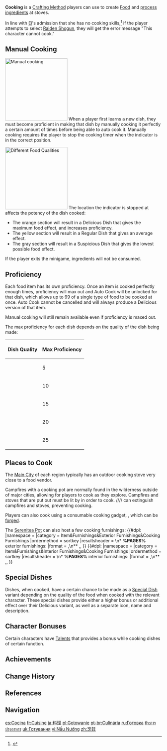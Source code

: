 {{See also|Food}}
{{Terminology Infobox
|image        = Stove.png
|caption      = Stove located in Mondstadt
|type         = Crafting Methods
|type2        = Game Systems
}}
'''Cooking''' is a [[Crafting Method]] players can use to create [[Food]] and [[Processing|process]] [[Cooking Ingredient|ingredients]] at stoves.

In line with [[Ei]]'s admission that she has no cooking skills,<ref>{{Ref/VO|Raiden Shogun|Ei's Troubles|quote='''Ei:''' Don't try and get me to cook. I can take care of anything else, but not that.}}</ref> if the player attempts to select [[Raiden Shogun]], they will get the error message "This character cannot cook."

==Manual Cooking==
[[File:Manual Cooking.png|200px|thumb|Manual cooking]]
When a player first learns a new dish, they must become proficient in making that dish by manually cooking it perfectly a certain amount of times before being able to auto cook it. Manually cooking requires the player to stop the cooking timer when the indicator is in the correct position.

[[File:Food Quality.png|200px|thumb|Different Food Qualities]]
The location the indicator is stopped at affects the potency of the dish cooked:
* The orange section will result in a Delicious Dish that gives the maximum food effect, and increases proficiency.
* The yellow section will result in a Regular Dish that gives an average effect.
* The gray section will result in a Suspicious Dish that gives the lowest possible food effect.

If the player exits the minigame, ingredients will not be consumed.

==Proficiency==
Each food item has its own proficiency. Once an item is cooked perfectly enough times, proficiency will max out and Auto Cook will be unlocked for that dish, which allows up to 99 of a single type of food to be cooked at once. Auto Cook cannot be cancelled and will always produce a Delicious version of that item.

Manual cooking will still remain available even if proficiency is maxed out.

The max proficiency for each dish depends on the quality of the dish being made:

{| class="article-table align-center"
!Dish Quality
!Max Proficiency
|-
|{{Icon/Stars|1}}
|5
|-
|{{Icon/Stars|2}}
|10
|-
|{{Icon/Stars|3}}
|15
|-
|{{Icon/Stars|4}}
|20
|-
|{{Icon/Stars|5}}
|25
|}

==Places to Cook==
The [[Main City]] of each region typically has an outdoor cooking stove very close to a food vendor.

Campfires with a cooking pot are normally found in the wilderness outside of major cities, allowing for players to cook as they explore. Campfires and stoves that are put out must be lit by {{Pyro}} in order to cook. {{Anemo}}/{{Cryo}}/{{Electro}}/{{Geo}}/{{Hydro}} can extinguish campfires and stoves, preventing cooking.

Players can also cook using a consumable cooking gadget, {{Item|Adepti Seeker's Stove}}, which can be [[Forging|forged]].

The [[Serenitea Pot]] can also host a few cooking furnishings:
{{#dpl:
|namespace = 
|category = Item&Furnishings&Exterior Furnishings&Cooking Furnishings
|ordermethod = sortkey
|resultsheader = \n* '''%PAGES%''' exterior furnishings:
|format = ,\n** {{Item|%PAGE%}},,
}}
{{#dpl:
|namespace = 
|category = Item&Furnishings&Interior Furnishings&Cooking Furnishings
|ordermethod = sortkey
|resultsheader = \n* '''%PAGES%''' interior furnishings:
|format = ,\n** {{Item|%PAGE%}},,
}}

==Special Dishes==
{{Main|Special Dish}}
Dishes, when cooked, have a certain chance to be made as a [[Special Dish]] variant depending on the quality of the food when cooked with the relevant character. These special dishes provide either a higher bonus or additional effect over their Delicious variant, as well as a separate icon, name and description.
{{Transclude|Special Dish|Probability of Making a Special Dish}}

==Character Bonuses==
Certain characters have [[Talents]] that provides a bonus while cooking dishes of certain function.
{{Talents by Category Table|Cooking Talents|notype=1|attr1=utility2|attr1head=Dish Type}}

==Achievements==
{{Achievement Topic Table|topic=Cooking}}
<!--
==Video Guides==
-->
==Change History==
{{Change History|1.0}}

==References==
{{Reflist}}

==Navigation==
{{Game Systems Navbox|Other}}

[[es:Cocina]]
[[fr:Cuisine]]
[[ja:料理]]
[[pl:Gotowanie]]
[[pt-br:Culinária]]
[[ru:Готовка]]
[[th:การปรุงอาหาร]]
[[uk:Готування]]
[[vi:Nấu Nướng]]
[[zh:烹飪]]